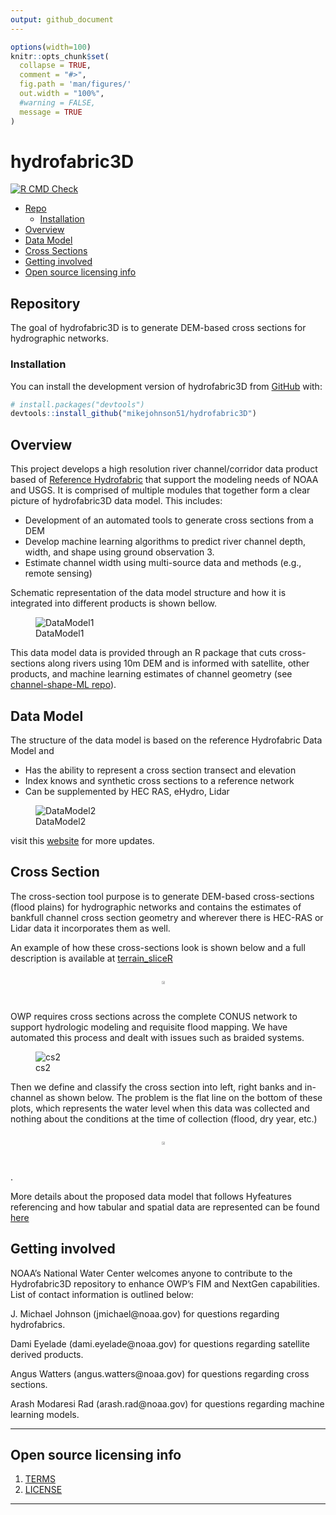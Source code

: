 ```yaml
---
output: github_document
---
```


<!-- README.md is generated from README.Rmd. Please edit that file -->
```r
options(width=100)
knitr::opts_chunk$set(
  collapse = TRUE,
  comment = "#>",
  fig.path = 'man/figures/'
  out.width = "100%",
  #warning = FALSE,
  message = TRUE
)
```

# hydrofabric3D

<!-- badges: start -->
[![R CMD Check](https://github.com/mikejohnson51/hydrofabric3D/actions/workflows/R-CMD-check.yaml/badge.svg)](https://github.com/mikejohnson51/hydrofabric3D/actions/workflows/R-CMD-check.yaml)
<!-- badges: end -->

- [Repo](#Repository)
  * [Installation](#Installation)
- [Overview](#Overview)
- [Data Model](#Data-Model)
- [Cross Sections](#Cross-Section )
- [Getting involved](#Getting-involved)
- [Open source licensing info](#Open-source-licensing-info)

## Repository

The goal of hydrofabric3D is to generate DEM-based cross sections for hydrographic networks.

### Installation

You can install the development version of hydrofabric3D from [GitHub](https://github.com/) with:

``` r
# install.packages("devtools")
devtools::install_github("mikejohnson51/hydrofabric3D")
```

## Overview

This project develops a high resolution river channel/corridor data product based of [Reference Hydrofabric](https://noaa-owp.github.io/hydrofabric/articles/02-design-deep-dive.html) that support the modeling needs of NOAA and USGS. It is comprised of multiple modules that together form a clear picture of hydrofabric3D data model. This includes:

* Development of an automated tools to generate cross sections from a DEM
* Develop machine learning algorithms to predict river channel depth, width, and shape using ground observation 3.
* Estimate channel width using multi-source data and methods (e.g., remote sensing)

Schematic representation of the data model structure and how it is integrated into different products is shown bellow.

![DataModel1](man/figures/data_model.png)

This data model  data is provided through an R package that cuts cross-sections along rivers using 10m DEM and is informed with satellite, other products, and machine learning estimates of channel geometry (see [channel-shape-ML repo](https://github.com/NOAA-OWP/3d-hydrofabric/)).

## Data Model

The structure of the data model is based on the reference Hydrofabric Data Model and 

* Has the ability to represent a cross section transect and elevation
* Index knows and synthetic cross sections to a reference network
* Can be supplemented by HEC RAS, eHydro, Lidar

![DataModel2](man/figures/data_model2.png)

visit this [website](https://noaa-owp.github.io/hydrofabric/articles/cs_dm.html) for more updates.

## Cross Section 

The cross-section tool purpose is to generate DEM-based cross-sections (flood plains) for hydrographic networks and contains the estimates of bankfull channel cross section geometry and wherever there is HEC-RAS or Lidar data it incorporates them as well. 

An example of how these cross-sections look is shown below and a full description is available at [terrain_sliceR](https://github.com/mikejohnson51/terrain_sliceR)

<div style="display: flex; justify-content: center;">
  <img src="man/figures/cross-sec1.png" width="50%">
</div>

OWP requires cross sections across the complete CONUS network to support hydrologic modeling and requisite flood mapping. We have automated this process and dealt with issues such as braided systems.

![cs2](man/figures/cs2.png)

Then we define and classify the cross section into left, right banks and in-channel as shown below. The problem is the flat line on the bottom of these plots, which represents the water level when this data was collected and nothing about the conditions at the time of collection (flood, dry year, etc.)

<div style="display: flex; justify-content: center;">
  <img src="man/figures/cs3.png" width="50%">
</div>
.

More details about the proposed data model that follows Hyfeatures referencing and how tabular and spatial data are represented can be found [here](https://noaa-owp.github.io/hydrofabric/articles/cs_dm.html)

## Getting involved

NOAA's National Water Center welcomes anyone to contribute to the Hydrofabric3D  repository to enhance OWP's FIM and NextGen capabilities. List of contact information is outlined below:

J. Michael Johnson (jmichael@noaa.gov) for questions regarding hydrofabrics.

Dami Eyelade (dami.eyelade@noaa.gov) for questions regarding satellite derived products.

Angus Watters (angus.watters@noaa.gov) for questions regarding cross sections.

Arash Modaresi Rad (arash.rad@noaa.gov) for questions regarding machine learning models.


----

## Open source licensing info
1. [TERMS](TERMS.md)
2. [LICENSE](LICENSE)

----











